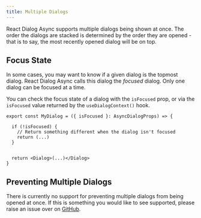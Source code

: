 ```yaml
---
title: Multiple Dialogs
---
```


React Dialog Async supports multiple dialogs being shown at once. The order the dialogs are stacked is determined by the order they are opened - that is to say, the most recently opened dialog will be on top.

## Focus State
In some cases, you may want to know if a given dialog is the topmost dialog. React Dialog Async calls this dialog the *focused* dialog. Only one dialog can be focused at a time.

You can check the focus state of a dialog with the `isFocused` prop, or via
the `isFocused` value returned by the `useDialogContext()` hook.

```tsx
export const MyDialog = ({ isFocused }: AsyncDialogProps) => {

  if (!isFocused) {
    // Return something different when the dialog isn't focused
    return (...)
  }


  return <Dialog>(...)</Dialog>
}
```

## Preventing Multiple Dialogs

There is currently no support for preventing multiple dialogs from being opened at once. If this is something you would like to see supported, please raise an issue over on [GitHub](https://github.com/a16n-dev/react-dialog-async/issues).

